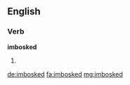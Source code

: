 ==English==

===Verb===
'''imbosked'''

# {{past of|imbosk}}

[[de:imbosked]]
[[fa:imbosked]]
[[mg:imbosked]]